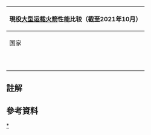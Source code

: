 {| class="wikitable sortable collapsible" width=100% border="2" cellpadding="4" cellspacing="0" style="margin: 1em 1em 1em 0; background: #f9f9f9; border: 1px #aaa solid; border-collapse: collapse; font-size: 85%;"
|----- bgcolor="#85BB65"
! colspan="12" |''' 現役[[大型运载火箭]]性能比较（截至2021年10月）'''
|----- bgcolor="#96C8A2"
! rowspan="2"| 国家
! rowspan="2"| 型号
! colspan="2"| 运载能力（吨）
! rowspan="2"| 起飞重量（吨）
! rowspan="2"| 发射价格（万美元）
! colspan="2"| 运载系数（%）
! rowspan="2"| 成本/载荷（万美元/吨）
! rowspan="2"| 首飞年份
! rowspan="2"| 发射成功率
! rowspan="2"| 发射总数
|----- bgcolor="#96C8A2"
! [[近地轨道]]
! [[地球同步转移轨道|同步转移轨道]]
! [[近地轨道]]
! [[地球同步转移轨道|同步转移轨道]]
|- align="center"
 |{{USA}}
 | [[三角洲4號重型運載火箭]]
 | 28.79{{ {{{reftem|refn}}} |name=Delta4|1={{cite web |title="Delta IV Heavy goes for about $350M. That's current and future, after the retirement of both Delta IV Medium and Delta II." |url=https://twitter.com/torybruno/status/963109303291854848 |website=Twitter |accessdate=2018-02-12}}}}
 | 14.22{{ {{{reftem|refn}}} |1={{cite book |author1=United Launch Alliance |title=Delta IV Launch Services User's Guide |date=2013-10-14 |page=2–10, 5–3 |url=http://www.ulalaunch.com/site/docs/product_cards/guides/Delta%20IV%20Users%20Guide%20June%202013.pdf}}}}
 | 733.4
 | 35000{{ {{{reftem|refn}}} |name=Delta4|1=}}
 | 3.93
 | 1.94
 | 1216
 | 2004
 | 92.31%
 | 13
|- align="center"
 |{{CHN}}
 | [[长征五号运载火箭]]
 | N/A{{ {{{reftem|refn}}} |name=CZ-5|1={{cite web |title=长征五号（CZ-5） |url=http://www.cnsa.gov.cn/n6758824/n6759008/n6759011/c6794064/content.html | website=CNSA}}}}
 | 14.5{{ {{{reftem|refn}}} |1={{cite web |author1=Mu, Xuequan. |title=China's largest carrier rocket Long March-5 makes new flight |url=http://www.xinhuanet.com/english/2019-12/27/c_138662139.htm |website=Xinhuanet}}}}
 | 854.5{{ {{{reftem|refn}}} |name=CZ-5|1=}}
 | 10000
 | N/A
 | 1.67
 | 313
 | 2016
 | 80%
 | 5
|- align="center"
 |{{CHN}}
 | [[长征五号B运载火箭]]
 | 25{{ {{{reftem|refn}}} |name=CZ-5|1=}}
 | N/A
 | 837.5{{ {{{reftem|refn}}} |name=CZ-5|1=}}
 | ？
 | 2.98
 | N/A
 | ？
 | 2020
 | 100%
 | 2
|- align="center"
 |{{RUS}}
 | [[安加拉A5運載火箭]]
 | 24.5{{ {{{reftem|refn}}} |name=Angara-5|1={{cite web |title=khrunichev.ru. |url=http://www.khrunichev.ru/main.php?id=44 |website=Khrunichev State Research and Production Space Center}}}}
 | 5.4/7.5{{ {{{reftem|refn}}} |name=Angara-5|1=}}
 | 790
 | 10000{{ {{{reftem|refn}}} |1={{cite web |url=http://www.russianspaceweb.com/angara5.html|title=Angara-5 to replace Proton}}}}{{ {{{reftem|refn}}} |1={{cite book |author1=Ralph, Eric. |title=Russia quietly shelves development of sole SpaceX Falcon 9-competitive rocket |url=https://www.teslarati.com/russia-spacex-competitive-rocket-development-smothered/}}}}
 | 3.10
 | 0.68/0.95
 | 408
 | 2014
 | 100%
 | 3
|- align="center"
 |{{RUS}}
 | [[质子M型运载火箭]]
 | 23{{ {{{reftem|refn}}} |name=Proton|1={{cite book |title=Proton Launch System Mission Planner's Guide |date=July 2009 |publisher=International Launch Services. |page=Section 2. LV Performance |url=http://www.ilslaunch.com/sites/default/files/pdf/PMPG%20Section%202.pdf}}}}
 | 6.92{{ {{{reftem|refn}}} |name=Proton|1=}}
 | 705
 | 6500{{ {{{reftem|refn}}} |1={{cite book |author1=United States Government Accountability Office |title=Surplus Missile Motors |date=August 2017 |url=https://www.gao.gov/assets/690/686613.pdf}}}}
 | 3.26
 | 0.98
 | 283
 | 2001
 | 90.09%
 | 111
|- align="center"
 |{{USA}}
 | [[猎鹰9号全推力火箭|猎鹰9号 v1.2（不回收）]]
 | 22.8{{ {{{reftem|refn}}} |name=spacex-capabilities}}
 | 8.3{{ {{{reftem|refn}}} |name=spacex-capabilities}}
 | 549{{ {{{reftem|refn}}} |name=spacex-capabilities}}
 | 6200{{ {{{reftem|refn}}} |name=spacex-capabilities}}
 | 4.15
 | 1.51
 | 263
 | 2015
 | 100%
 | 116
|- align="center"
 |{{EUR}}
 | [[阿丽亚娜-5运载火箭|阿丽亚娜5号ECA]]
 | 20
 | 10.865
 | 777
 | 17800
 | 2.57
 | 1.40
 | 890
 | 2002
 | 97.47%
 | 79
|}<noinclude>

==註解==
{{notelist}}

==參考資料==
{{reflist}}

[[Category:运载火箭|*]]
</noinclude>